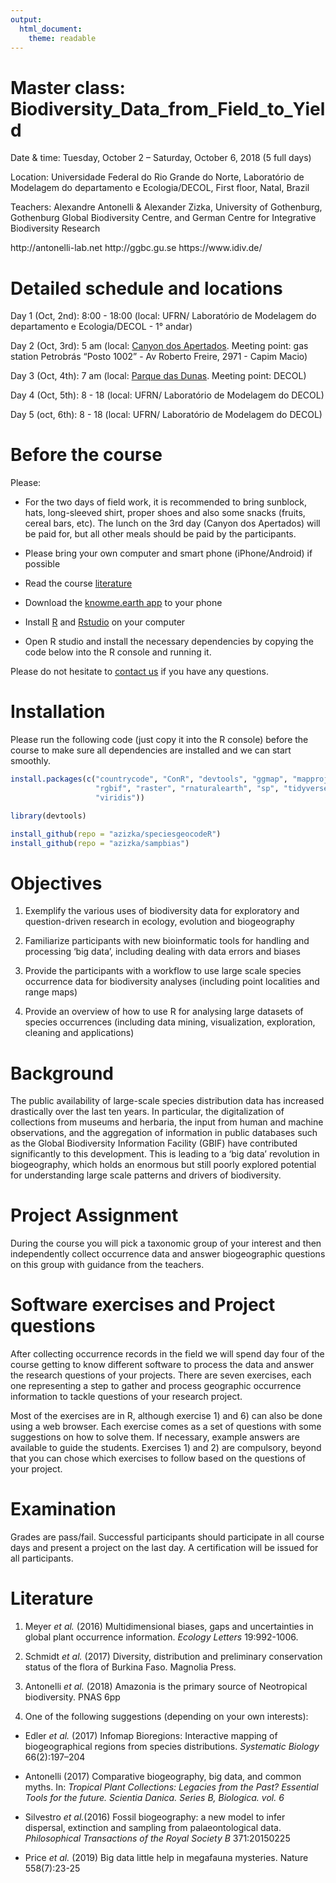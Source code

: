 ```yaml
---
output: 
  html_document:
    theme: readable
---
```


# Master class: Biodiversity_Data_from_Field_to_Yield

Date & time: Tuesday, October 2 – Saturday, October 6, 2018 (5 full days)

Location: Universidade Federal do Rio Grande do Norte, Laboratório de Modelagem do departamento e Ecologia/DECOL, First floor, Natal, Brazil

Teachers: Alexandre Antonelli & Alexander Zizka, University of Gothenburg, Gothenburg Global Biodiversity Centre, and 
German Centre for Integrative Biodiversity Research  

http://antonelli-lab.net   http://ggbc.gu.se    https://www.idiv.de/ 

# Detailed schedule and locations
Day 1 (Oct, 2nd): 8:00 - 18:00  (local: UFRN/ Laboratório de Modelagem do departamento e Ecologia/DECOL - 1° andar)

Day 2 (Oct, 3rd): 5 am              (local: [Canyon dos Apertados](https://pt.wikipedia.org/wiki/Canyon_dos_Apertados). Meeting point: gas station Petrobrás "Posto 1002" - Av Roberto Freire, 2971 - Capim Macio)

Day 3 (Oct, 4th): 7 am              (local: [Parque das Dunas](http://www.parquedasdunas.rn.gov.br/). Meeting point: DECOL)

Day 4 (Oct, 5th): 8 - 18             (local: UFRN/  Laboratório de Modelagem do DECOL)

Day 5 (oct, 6th):  8 - 18             (local: UFRN/  Laboratório de Modelagem do DECOL)

# Before the course
Please:

* For the two days of field work, it is recommended to bring sunblock, hats, long-sleeved shirt, proper shoes and also some snacks (fruits, cereal bars, etc).  The lunch on the 3rd day (Canyon dos Apertados) will be paid for, but all other meals should be paid by the participants.

* Please bring your own computer and smart phone (iPhone/Android) if possible

* Read the course [literature](https://github.com/azizka/Biodiversity_Data_from_Field_to_Yield#literature)

* Download the [knowme.earth app](https://knowme.earth/) to your phone

* Install [R](https://cran.r-project.org/bin/) and [Rstudio](https://www.rstudio.com/products/rstudio/download/#download) on your computer

* Open R studio and install the necessary dependencies by copying the code below into the R console and running it. 

Please do not hesitate to [contact us](mailto:zizka.alexander@gmail.com) if you have any questions.


# Installation
Please run the following code (just copy it into the R console) before the course to make sure all dependencies are installed and we can start smoothly.

```r
install.packages(c("countrycode", "ConR", "devtools", "ggmap", "mapproj", "maps",
                   "rgbif", "raster", "rnaturalearth", "sp", "tidyverse",
                   "viridis"))

library(devtools)

install_github(repo = "azizka/speciesgeocodeR")
install_github(repo = "azizka/sampbias")
```


# Objectives
1.	Exemplify the various uses of biodiversity data for exploratory and question-driven research in ecology, evolution and biogeography 

2.	Familiarize participants with new bioinformatic tools for handling and processing ‘big data’, including dealing with data errors and biases 

3.	Provide the participants with a workflow to use large scale species occurrence data for biodiversity analyses (including point localities and range maps)

4.	Provide an overview of how to use R for analysing large datasets of species occurrences (including data mining, visualization, exploration, cleaning and applications)


# Background
The public availability of large-scale species distribution data has increased drastically over the last ten years. In particular, the digitalization of collections from museums and herbaria, the input from human and machine observations, and the aggregation of information in public databases such as the Global Biodiversity Information Facility (GBIF) have contributed significantly to this development. This is leading to a ‘big data’ revolution in biogeography, which holds an enormous but still poorly explored potential for understanding large scale patterns and drivers of biodiversity. 


# Project Assignment
During the course you will pick a taxonomic group of your interest and then independently collect occurrence data and answer biogeographic questions on this group with guidance from the teachers.


# Software exercises and Project questions
After collecting occurrence records in the field we will spend day four of the course getting to know different software to process the data and answer the research questions of your projects. There are seven exercises, each one representing a step to gather and process geographic occurrence information to tackle questions of your research project. 

Most of the exercises are in R, although exercise 1) and 6) can also be done using a web browser. Each exercise comes as a set of questions with some suggestions on how to solve them. If necessary, example answers are available to guide the students. Exercises 1) and 2) are compulsory, beyond that you can chose which exercises to follow based on the questions of your project.


# Examination
Grades are pass/fail. Successful participants should participate in all course days and present a project on the last day. A certification will be issued for all participants.


# Literature
1. Meyer *et al.* (2016) Multidimensional biases, gaps and uncertainties in global plant occurrence information. *Ecology Letters* 19:992-1006.

2. Schmidt *et al.* (2017) Diversity, distribution and preliminary conservation status of the flora of Burkina Faso. Magnolia Press.

3. Antonelli *et al.* (2018) Amazonia is the primary source of Neotropical biodiversity. PNAS 6pp

4. One of the following suggestions (depending on your own interests):

* Edler *et al.* (2017) Infomap Bioregions: Interactive mapping of biogeographical regions from species distributions. *Systematic Biology* 66(2):197–204

* Antonelli (2017) Comparative biogeography, big data, and common myths. In: *Tropical Plant Collections: Legacies from the Past? Essential Tools for the future. Scientia Danica. Series B, Biologica. vol. 6*

* Silvestro *et al.*(2016) Fossil biogeography: a new model to infer dispersal, extinction and sampling from palaeontological data. *Philosophical Transactions of the Royal Society B* 371:20150225

* Price *et al.* (2019) Big data little help in megafauna mysteries. Nature 558(7):23-25
